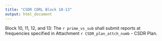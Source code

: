 ```yaml
---
title: "CSDR CDRL Block 10-13"
output: html_document
---
```

Block 10, 11, 12, and 13: The `r prime_vs_sub` shall submit reports at frequencies specified in Attachment `r CSDR_plan_attch_numb` - CSDR Plan.  
